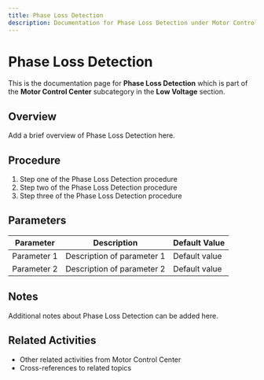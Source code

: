 ```yaml
---
title: Phase Loss Detection
description: Documentation for Phase Loss Detection under Motor Control Center in Low Voltage category
---
```


# Phase Loss Detection

This is the documentation page for **Phase Loss Detection** which is part of the **Motor Control Center** subcategory in the **Low Voltage** section.

## Overview

Add a brief overview of Phase Loss Detection here.

## Procedure

1. Step one of the Phase Loss Detection procedure
2. Step two of the Phase Loss Detection procedure
3. Step three of the Phase Loss Detection procedure

## Parameters

| Parameter | Description | Default Value |
|-----------|-------------|---------------|
| Parameter 1 | Description of parameter 1 | Default value |
| Parameter 2 | Description of parameter 2 | Default value |

## Notes

Additional notes about Phase Loss Detection can be added here.

## Related Activities

- Other related activities from Motor Control Center
- Cross-references to related topics
